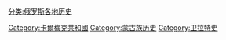 [[分类:俄罗斯各地历史|分类:俄罗斯各地历史]]
[[Category:卡爾梅克共和國|Category:卡爾梅克共和國]]
[[Category:蒙古族历史|Category:蒙古族历史]]
[[Category:卫拉特史|Category:卫拉特史]]